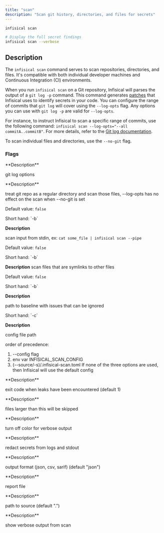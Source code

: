 ```yaml
---
title: "scan"
description: "Scan git history, directories, and files for secrets"
---
```


```bash 
infisical scan

# Display the full secret findings
infisical scan --verbose
```

## Description
The `infisical scan` command serves to scan repositories, directories, and files. It's compatible with both individual developer machines and Continuous Integration (CI) environments.

When you run `infisical scan` on a Git repository, Infisical will parses the output of a `git log -p` command. This command generates [patches](https://stackoverflow.com/questions/8279602/what-is-a-patch-in-git-version-control) that Infisical uses to identify secrets in your code. 
You can configure the range of commits that `git log` will cover using the `--log-opts` flag. 
Any options you can use with `git log -p` are valid for `--log-opts`. 

For instance, to instruct Infisical to scan a specific range of commits, use the following command: `infisical scan --log-opts="--all commitA..commitB"`. For more details, refer to the [Git log documentation](https://git-scm.com/docs/git-log).

To scan individual files and directories, use the `--no-git` flag. 

### Flags 
<Accordion title="--log-opts">
  **Description**

  git log options
</Accordion>

<Accordion title="--no-git">
  **Description**

  treat git repo as a regular directory and scan those files, --log-opts has no effect on the scan when --no-git is set

  Default value: `false`
</Accordion>

<Accordion title="--pipe">
  Short hand: `-b`

  **Description**

  scan input from stdin, ex: `cat some_file | infisical scan --pipe`

  Default value: `false`
</Accordion>

<Accordion title="--follow-symlinks">
  Short hand: `-b`

  **Description**
  scan files that are symlinks to other files

  Default value: `false`
</Accordion>

<Accordion title="--baseline-path">
  Short hand: `-b`

  **Description**

  path to baseline with issues that can be ignored
</Accordion>

<Accordion title="--config">
  Short hand: `-c`

  **Description**

  config file path

  order of precedence:
  1. --config flag
  2. env var INFISICAL_SCAN_CONFIG
  3. (--source/-s)/.infisical-scan.toml
  If none of the three options are used, then Infisical will use the default config
</Accordion>

<Accordion title="--exit-code">
  **Description**

  exit code when leaks have been encountered (default 1)
</Accordion>

<Accordion title="--max-target-megabytes">
  **Description**

  files larger than this will be skipped
</Accordion>

<Accordion title="--no-color">
  **Description**

  turn off color for verbose output
</Accordion>

<Accordion title="--redact">
  **Description**

  redact secrets from logs and stdout
</Accordion>

<Accordion title="--report-format">
  **Description**

  output format (json, csv, sarif) (default "json")
</Accordion>

<Accordion title="--report-path">
  **Description**

  report file
</Accordion>

<Accordion title="--source">
  **Description**

  path to source (default ".")
</Accordion>

<Accordion title="--verbose">
  **Description**

  show verbose output from scan
</Accordion>
